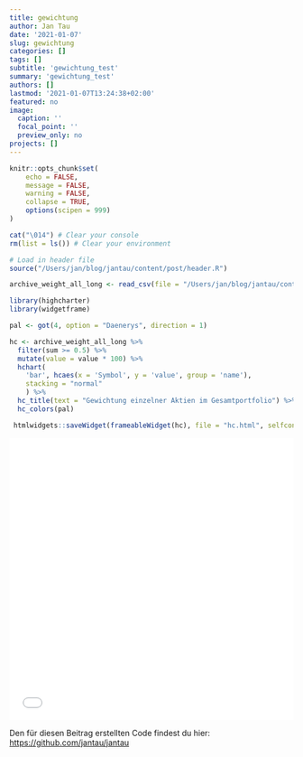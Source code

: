 ```yaml
---
title: gewichtung
author: Jan Tau
date: '2021-01-07'
slug: gewichtung
categories: []
tags: []
subtitle: 'gewichtung_test'
summary: 'gewichtung_test'
authors: []
lastmod: '2021-01-07T13:24:38+02:00'
featured: no
image:
  caption: ''
  focal_point: ''
  preview_only: no
projects: []
---
```


```r
knitr::opts_chunk$set(
	echo = FALSE,
	message = FALSE,
	warning = FALSE,
	collapse = TRUE,
	options(scipen = 999)
)

cat("\014") # Clear your console
rm(list = ls()) # Clear your environment

# Load in header file
source("/Users/jan/blog/jantau/content/post/header.R")
```


```r
archive_weight_all_long <- read_csv(file = "/Users/jan/blog/jantau/content/post/2021-02-27-portfolio-und-aktien-gewichtung/weight_all_long.csv")
```

```r
library(highcharter)
library(widgetframe)

pal <- got(4, option = "Daenerys", direction = 1)

hc <- archive_weight_all_long %>% 
  filter(sum >= 0.5) %>%
  mutate(value = value * 100) %>%
  hchart(
    'bar', hcaes(x = 'Symbol', y = 'value', group = 'name'),
    stacking = "normal"
    ) %>%
  hc_title(text = "Gewichtung einzelner Aktien im Gesamtportfolio") %>%
  hc_colors(pal) 
```

```r
 htmlwidgets::saveWidget(frameableWidget(hc), file = "hc.html", selfcontained = TRUE)
```

<!--html_preserve-->
<iframe height="500" width="100%" frameborder="no" src="hc.html"> </iframe>
<!--/html_preserve-->

Den für diesen Beitrag erstellten Code findest du hier: [https://github.com/jantau/jantau](https://github.com/jantau/jantau/tree/main/content/post){target="_blank"}
